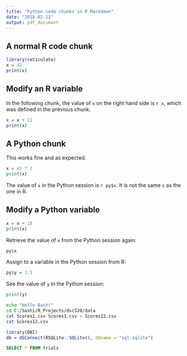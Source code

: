 ```yaml
---
title: "Python code chunks in R Markdown"
date: "2018-02-22"
output: pdf_document
---
```


## A normal R code chunk

```r
library(reticulate)
x = 42
print(x)
```

## Modify an R variable

In the following chunk, the value of `x` on the right hand side
is `r x`, which was defined in the previous chunk.

```r
x = x + 12
print(x)
```

## A Python chunk

This works fine and as expected. 

```python
x = 42 * 2
print(x) 
```

The value of `x` in the Python session is `r py$x`.
It is not the same `x` as the one in R.

## Modify a Python variable

```python
x = x + 18 
print(x)
```

Retrieve the value of `x` from the Python session again:

```r
py$x
```

Assign to a variable in the Python session from R:

```r
py$y = 1:5
```

See the value of `y` in the Python session:

```python
print(y)
```


```bash
echo "Hello Bash!"
cd C:/Sashi/R_Projects/dsc520/data
cat Scores1.csv Scores1.csv > Scores12.csv
cat Scores12.csv
```

```r
library(DBI)
db = dbConnect(RSQLite::SQLite(), dbname = "sql.sqlite")
```

```sql
SELECT * FROM trials
```

